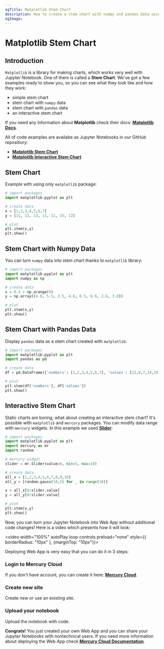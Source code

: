```yaml
---
ogTitle: Matplotlib Stem Chart
description: How to create a stem chart with numpy and pandas data using the matplotlib (Python package) in Jupyter Notebook.
ogImage:
---
```



# Matplotlib Stem Chart

## Introduction

`Matplotlib` is a library for making charts, which works very well with Jupyter Notebook. One of them is called a **Stem Chart**. We've got a few examples ready to show you, so you can see what they look like and how they work: 

- simple stem chart 
- stem chart with `numpy` data
- stem chart with `pandas` data
- an interactive stem chart 

If you need any information about **Matplotlib** check their docs: [**Matplotlib Docs**](https://matplotlib.org/stable/index.html).

All of code examples are availabe as Jupyter Notebooks in our GitHub repositiory:

- [**Matplotlib Stem Chart**](https://github.com/mljar/mercury-integrations/blob/main/visualizations/matplotlib/matplotlib-stem-chart.ipynb)
- [**Matplotlib Interactive Stem Chart**](https://github.com/mljar/mercury-integrations/blob/main/visualizations/matplotlib/matplotlib-interactive-stem-chart.ipynb)

## Stem Chart 

Example with using only `matplotlib` package: 

```python 
# import packages 
import matplotlib.pyplot as plt

# create data 
x = [1,2,3,4,5,6,7]
y = [11, 12, 13, 13, 11, 15, 12]

# plot 
plt.stem(x,y)
plt.show()
```

<Screenshot src={simplechartPng} alt="Simple matplotlib stem chart." />

## Stem Chart with Numpy Data

You can turn `numpy` data into stem chart thanks to `matplotlib` library:

```python
# import packages 
import matplotlib.pyplot as plt
import numpy as np

# create data 
x = 0.5 + np.arange(8)
y = np.array([4.8, 5.5, 3.5, 4.6, 6.5, 6.6, 2.6, 3.0])

# plot
plt.stem(x,y)
plt.show()
```

<Screenshot src={numpychartPng} alt="Matplotlib stem chart with numpy data." />

## Stem Chart with Pandas Data

Display `pandas` data as a stem chart created with `matplotlib`:

```python 
# import packages
import matplotlib.pyplot as plt 
import pandas as pd

# create data 
df = pd.DataFrame({'numbers': [1,2,3,4,5,6,7], 'values': [12,8,7,14,10,11,8]})

# plot 
plt.stem(df['numbers'], df['values'])
plt.show()
```

<Screenshot src={pandaschartPng} alt="Matplotlib stem chart with pandas data." />

## Interactive Stem Chart 

Static charts are boring, what about creating an interactive stem chart? It's possible with `matplotlib` and `mercury` packages. You can modify data range with `mercury` widgets. In this example we used [**Slider**](https://runmercury.com/docs/input-widgets/slider/):

```python
# import packages 
import matplotlib.pyplot as plt
import mercury as mr
import random
```

```python
# mercury widget
slider = mr.Slider(value=6, min=5, max=10)
```

```python 
# create data
all_x = [1,2,3,4,5,6,7,8,9,10]
all_y = [random.gauss(10,5) for _ in range(10)]

x = all_x[0:slider.value]
y = all_y[0:slider.value]

# plot 
plt.stem(x,y)
plt.show()
```

Now, you can turn your Jupyter Notebook into Web App without additional code changes! Here is a video which presents how it will look:

<video width="100%" autoPlay loop controls preload="none" style={{ borderRadius: "10px" }, {marginTop: "10px"}}>
  <source
    src="/images/integrations/matplotlib/stem-chart/matplotlib-mercury.mp4"
    type="video/mp4"
  />
</video>

Deploying Web App is very easy that you can do it in 3 steps:

<div className="steps-container">

### Login to Mercury Cloud

If you don't have account, you can create it here: [**Mercury Cloud**](https://cloud.runmercury.com/register).

### Create new site

Create new or use an existing site. 

### Upload your notebook

Upload the notebook with code.

</div>

**Congrats!** You just created your own Web App and you can share your Jupyter Notebooks with nontechnical users. If you need more information about deploying the Web App check [**Mercury Cloud Documentation**](https://runmercury.com/docs/cloud/).